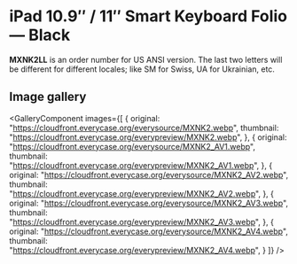 
# iPad 10.9″ / 11″ Smart Keyboard Folio — Black

<Callout type='info' emoji='👉🏻'>**MXNK2LL** is an order number for US ANSI version. The last two letters will be different for different locales; like SM for Swiss, UA for Ukrainian, etc.</Callout>

## Image gallery

<GalleryComponent
    images={[
      {
        original: "https://cloudfront.everycase.org/everysource/MXNK2.webp",
        thumbnail: "https://cloudfront.everycase.org/everypreview/MXNK2.webp",
      },
      {
        original: "https://cloudfront.everycase.org/everysource/MXNK2_AV1.webp",
        thumbnail: "https://cloudfront.everycase.org/everypreview/MXNK2_AV1.webp",
      },
      {
        original: "https://cloudfront.everycase.org/everysource/MXNK2_AV2.webp",
        thumbnail: "https://cloudfront.everycase.org/everypreview/MXNK2_AV2.webp",
      },
      {
        original: "https://cloudfront.everycase.org/everysource/MXNK2_AV3.webp",
        thumbnail: "https://cloudfront.everycase.org/everypreview/MXNK2_AV3.webp",
      },
      {
        original: "https://cloudfront.everycase.org/everysource/MXNK2_AV4.webp",
        thumbnail: "https://cloudfront.everycase.org/everypreview/MXNK2_AV4.webp",
      }
    ]}
  />
